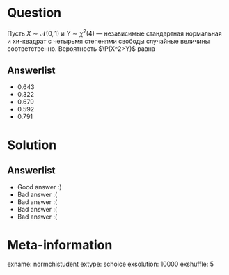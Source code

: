 Question
========

Пусть $X\sim\mathcal{N}(0,1)$ и $Y\sim\chi^{2}(4)$ — независимые стандартная нормальная и хи-квадрат с четырьмя степенями свободы случайные величины соответственно. Вероятность $\P(X^2>Y)$ равна

Answerlist
----------
*  $0.643$
*  $0.322$
*  $0.679$
*  $0.592$
*  $0.791$

Solution
========

Answerlist
----------
*  Good answer :)
*  Bad answer :(
*  Bad answer :(
*  Bad answer :(
*  Bad answer :(

Meta-information
================
exname: normchistudent
extype: schoice
exsolution: 10000
exshuffle: 5
